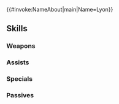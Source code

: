 {{#invoke:NameAbout|main|Name=Lyon}}{{HeroPage Tabs}}
{{Hero Infobox
|Name=Lyon
|Title=Shadow Prince
|GrowthModifier=Gen 2
|WeaponType=Red Tome
|MoveType=Infantry
|Origin=Fire Emblem: The Sacred Stones
|Gender=Male
|actorEN=Mark P. Whitten
|resplendentActorEN=Mark Whitten
|actorJP=中村悠一
|artist=ミヤジマハル
|resplendentArtist=藤未都也
|additionDate=January 25, 2018
|releaseDate=January 26, 2018
|TagID=リオン
|InternalID=213
|Properties=ghb,limited,resplendent,askr
|cv1=7
|cv2=300100
|description=Prince of Grado; not fond of fighting. A childhood friend of Ephraim and Eirika. Appears in Fire Emblem: The Sacred Stones.
|resplendentStartTime=2025-04-25T07:00:00Z
|resplendentEndTime=2025-05-10T06:59:59Z
}}
{{Stats Page
|Lv1HP=19|Lv1ATK=10|Lv1SPD=4|Lv1DEF=4|Lv1RES=8
|GRHP=50|GRATK=55|GRSPD=40|GRDEF=50|GRRES=50
}}
==Skills==
===Weapons===
{{Weapons Table
|weapon1=Flux
|weapon1Default=1
|weapon1Unlock=1
|weapon2=Ruin
|weapon2Default=3
|weapon2Unlock=2
|weapon3=Fenrir
|weapon3Default=4
|weapon3Unlock=3
|weapon4=Naglfar
|weapon4Default=5
|weapon4Unlock=5
}}
===Assists===
{{Assists Table}}
===Specials===
{{Specials Table
|special1=Retribution
|special1Default=4
|special1Unlock=3
|special2=Vengeance
|special2Unlock=4
}}
===Passives===
{{Passives Table
|passiveA1=Resistance +1
|passiveA2=Attack/Res 1
|passiveA3=Attack/Res 2
|passiveA1Unlock=3
|passiveA2Unlock=4
|passiveA3Unlock=5
|passiveC1=Spur Res 1
|passiveC2=Drive Res 1
|passiveC3=Drive Res 2
|passiveC1Unlock=1
|passiveC2Unlock=2
|passiveC3Unlock=4
}}
{{Heroes Navbox}}